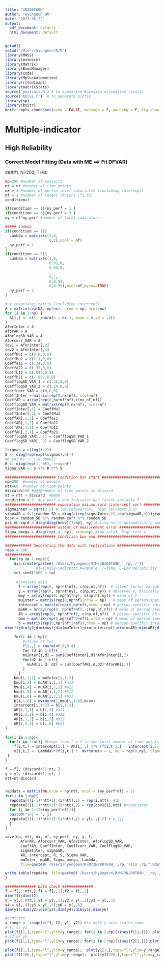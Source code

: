 ```yaml
---
title: "3N200T60H"
author: "Hyungeun Oh"
date: "2023-06-22"
output:
  pdf_document: default
  html_document: default
---
```

```r
getwd()
setwd("/Users/hyungeun/R/M")
library(MASS)
library(mvtnorm)
library(Matrix)
library(BiocManager)
library(coda)   
library(MplusAutomation)
library(rstudioapi)
library(matrixStats)
source('postcalc.R') # to summarize Bayesian estimation results
source('mplus.r')  # to generate plotss
library(sp)
library(knitr)
knitr::opts_chunk$set(echo = FALSE, message = F, warning = F, fig.show = 'hold', out.width = '50%')
```


# Multiple-indicator
## High Reliability ############################################################
### Correct Model Fitting (Data with ME ==> Fit DFVAR) #########################
####1. N=200, T=60
```r
np=200 #number of subjects
nt = nt #number of time points
nx = 3 #number of person-level covariates (including intercept)
nf = 2 #number of latent factors (f1,f2)
condition=3

if(condition == 1){ny_perf = 1 }
if(condition == 3){ny_perf = 3 }
ny = nf*ny_perf #number of total indicators

##### lambda
if(condition == 1){
  Lambda = matrix(c(1,0,
                    0,1),ncol = nf)
  ny_perf = 1
}
if(condition == 3){
  Lambda = matrix(c(1,0,
                    0.92,0,
                    0.96,0,
                    
                    0,1,
                    0,0.93,
                    0,0.95),ncol=nf,byrow=TRUE)
  ny_perf = 3
}

# A covariates matrix (including intercept)
A = matrix(rep(NA, np*nx), nrow = np, ncol=nx)
for (i in 1:np) {
  A[i,] <- c(1, rnorm(n = nx-1, mean = 0,sd = .4)) 
}
AforInter = A
AforAR = A
AforlogSD_VAR = A
Aforcorr_VAR = A
cov1 = AforInter[,2] 
cov2 = AforInter[,3]
CoeffMu1 = c(2.6,0,0)
CoeffMu2 = c(2.1,0,0) 
Coeffa11 = c(.34,0,0) 
Coeffa22 = c(.39,0,0) 
Coeffb12 = c(.042,0,0) 
Coeffb21 = c(-.002,0,0) 
CoefflogSD_VAR_1 = c(.30,0,0) 
CoefflogSD_VAR_2 = c(.24,0,0) 
Coeffcorr_VAR = c(0,0,0) 
CoeffInter = matrix(rep(0,nx*nf), ncol=nf)  
CoeffAR = array(rep(0,nx*nf*nf),c(nx,nf,nf))  
CoefflogSD_VAR = matrix(rep(0,nx*nf), ncol=nf)
CoeffInter[,1] = CoeffMu1
CoeffInter[,2] = CoeffMu2
CoeffAR[,1,1] = Coeffa11 
CoeffAR[,2,2] = Coeffa22
CoeffAR[,1,2] = Coeffb12
CoeffAR[,2,1] = Coeffb21
CoefflogSD_VAR[, 1] = CoefflogSD_VAR_1
CoefflogSD_VAR[, 2] = CoefflogSD_VAR_2

lsigmas = c(log(1.2)) 
S <- diag(rep(exp(lsigmas),nf)) 
#R_values <- c(0.00001) 
R <- diag(rep(1, nf), nrow=nf) 
Sigma_VAR <- S %*% R %*% S
```


```r
####################### Condition box start ####################################
np=200  #number of people 
ntt=60  #number of time-points
discard=150 #@@@@number of time points to discard
nt = ntt + discard  #@@@@
condition = 3  #ny_perf = one indicator per latent variable f.
####################### population psi.mu.sqrd (intercept var) #################
sigmaInter = sqrt(2.5) # low.rel=sqrt(4), high.rel=sqrt(2.5)
sigmaAR = 0.1;random_SD = diag(c(rep(sigmaInter,2),rep(sigmaAR,4)));random_corr = diag(1,6)
bcov = random_SD %*% random_corr %*% random_SD
psi.mu.sqrd = diag(diag(bcov)[1:ny], ny) #using ny to automatically make the dimension
####################### extent of measurement error ############################
Sigma_omega = diag(rep(.4, ny), nrow=ny) #low.rel=3, high.rel=.4
####################### Condition box end ######################################
```



```r
############ Generating the data with replications #############################
reps = 100
############
  for(rp in 1:reps){
    dir.create(paste0('/Users/hyungeun/R/M/3N200T60H_',rp,'/')) 
              #1=single-indicator,N=people, T=time, L=Low Reliability
    set.seed(1000 + rp)
    
     #Simulate data
      f = array(rep(0, np*nt*nf), c(np,nt,nf))  # latent factor variable
      y = array(rep(0, np*nt*ny), c(np,nt,ny)) # observed Y, basically Y + measurement errors
      muy = array(rep(0, np*nt*ny), c(np,nt,ny)) # mean of Y
      muInter = matrix(rep(0,np*nf),nrow = np)   # mean of person-specific intercepts
      intercept = matrix(rep(0,np*nf),nrow = np) # person-specific intercepts
      muAR = array(rep(0, np*nf*nf), c(np,nf,nf)) # mean of person-specific AR coeff
      AR = array(rep(0, np*nf*nf), c(np,nf,nf))  # person-specific AR coeff
      bmu = matrix(rep(0,np*(nf^2+nf)),nrow = np) # mean of person-specific intercepts & CR
      b = matrix(rep(0,np*(nf^2+nf)),nrow = np) # person-specific intercepts & CR coeff
dim(f);dim(y);dim(muy);dim(muInter);dim(intercept);dim(muAR);dim(AR);dim(bmu);dim(b)      
    
    for(i in 1:np){
        #values at t=1
        f[i,,] = rnorm(nf,0,0.4) 
        for (d in 1:nf){
        muInter[i,d] = sum(CoeffInter[,d]*AforInter[i,])
        for(d2 in 1:nf){
          muAR[i, d, d2] = sum(CoeffAR[,d,d2]*AforAR[i,])
        }
      }
    bmu[i,1:2] = muInter[i,1:2]
    bmu[i,3] = muAR[i,1,1] #a11
    bmu[i,4] = muAR[i,2,2] #a22
    bmu[i,5] = muAR[i,1,2] #b12
    bmu[i,6] = muAR[i,2,1] #b21
    b[i,1:6] = mvrnorm(1,bmu[i,1:6],bcov)
    intercept[i,1:2] = b[i,1:2]
    AR[i,1,1] = b[i,3] #a11
    AR[i,2,2] = b[i,4] #a22
    AR[i,1,2] = b[i,5] #b12
    AR[i,2,1] = b[i,6] #b21
}
  
for(i in 1:np){
  for(t in 2:nt){ #Loops from t = 2 to the total number of time points T
    f[i,t,] = intercept[i,] + AR[i, ,] %*% (f[i,t-1,] - intercept[i,]) + mvrnorm(n = 1, mu =rep(0,nf), Sigma = Sigma_VAR)
    y[i,t,] =  Lambda%*%f[i,t,] +  mvrnorm(n = 1, mu = rep(0,ny), Sigma = Sigma_omega)
 }
} 

f = f[, (discard+1):nt, ]
y = y[, (discard+1):nt, ]
ntt=nt-discard


repdata = matrix(NA,nrow = np*ntt, ncol = (ny_perf*nf) + 2)
for(i in 1:np){
  repdata[((i-1)*ntt+1):(i*ntt),1] = rep(i,ntt)  #ID 
  repdata[((i-1)*ntt+1):(i*ntt),2] = rep(cov1[i],ntt) #covariates
  for (j in 3:(2+(ny_perf*nf))){
  paste0("\nj = ", j)
  repdata[((i-1)*ntt+1):(i*ntt),j] = y[i,,j-2] # y_{j}
  }
}

save(np, ntt, nx, nf, ny_perf, ny, y, f,
       AforAR, Aforcorr_VAR, AforInter, AforlogSD_VAR,
       CoeffAR, CoeffInter, Coeffcorr_VAR, CoefflogSD_VAR,
       sigmaInter, sigmaAR,
       AR, intercept, R, S, Sigma_VAR, 
       muInter, muAR, Sigma_omega, Lambda,
       file=paste0('/Users/hyungeun/R/M/3N200T60H_',rp,'/sim',rp,".Rdata"))

write.table(repdata, file=paste0('/Users/hyungeun/R/M/3N200T60H_',rp,'/sim',rp,".dat"), row.names = FALSE, col.names = FALSE, sep = "\t")
}

############## Data check ##############
f = f[,1:ntt,];f1 = f[,,1];f2 = f[,,2]
dim(f1);dim(f2)
y = y[,1:ntt,];y1 = y[,,1];y2 = y[,,2];y3 = y[,,3]
y4 = y[,,4];y5 = y[,,5];y6 = y[,,6]
dim(y1);dim(y2);dim(y3);dim(y4);dim(y5);dim(y6)

#contrast
y_range <- range(c(f1, f2, y1, y2)) #to make y-axis scales same
# f1 vs y1
plot(f1[1,],type="l",ylim=y_range); for(i in 2:np){lines(f1[i,])}; plot(y1[1,],type="l",ylim=y_range); for(i in 2:np){lines(y1[i,])}
# f2 vs y2
plot(f2[1,],type="l",ylim=y_range); for(i in 2:np){lines(f2[i,])};plot(y2[1,],type="l",ylim=y_range); for(i in 2:np){lines(y2[i,])}

plot(f1[1,],type="l",ylim=y_range);  plot(y1[1,],type="l",ylim=y_range); #1st person
plot(f1[200,],type="l",ylim=y_range);  plot(y1[200,],type="l",ylim=y_range); #200th person
```


